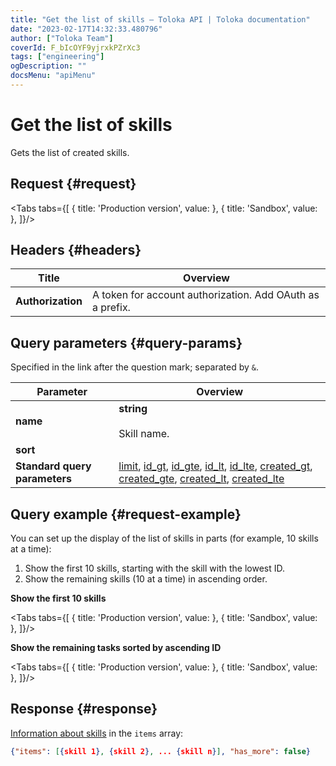 ```yaml
---
title: "Get the list of skills — Toloka API | Toloka documentation"
date: "2023-02-17T14:32:33.480796"
author: ["Toloka Team"]
coverId: F_bIcOYF9yjrxkPZrXc3
tags: ["engineering"]
ogDescription: ""
docsMenu: "apiMenu"
---
```



# Get the list of skills

<Announce/>

Gets the list of created skills.

## Request {#request}

<Tabs tabs={[
  { title: 'Production version', value: <GetSkillListList1/> },
  { title: 'Sandbox', value: <GetSkillListList2/> },
]}/>

## Headers {#headers}

Title | Overview
----- | -----
**Authorization** | A token for account authorization. Add OAuth as a prefix.

## Query parameters {#query-params}

Specified in the link after the question mark; separated by `&`.

Parameter | Overview
----- | -----
**name** | **string**<br/><br/>Skill name.
**sort** | <GetSkillListTable1/>
**Standard query parameters** | [limit](/docs/api/standard-query-parameters#limit), [id_gt](/docs/api/standard-query-parameters#id_gt), [id_gte](/docs/api/standard-query-parameters#id_gte), [id_lt](/docs/api/standard-query-parameters#id_lt), [id_lte](/docs/api/standard-query-parameters#id_lte), [created_gt](/docs/api/standard-query-parameters#created_gt), [created_gte](/docs/api/standard-query-parameters#created_gte), [created_lt](/docs/api/standard-query-parameters#created_lt), [created_lte](/docs/api/standard-query-parameters#created_lte)

## Query example {#request-example}

You can set up the display of the list of skills in parts (for example, 10 skills at a time):

1. Show the first 10 skills, starting with the skill with the lowest ID.
1. Show the remaining skills (10 at a time) in ascending order.

**Show the first 10 skills**

<Tabs tabs={[
  { title: 'Production version', value: <GetSkillListList3/> },
  { title: 'Sandbox', value: <GetSkillListList4/> },
]}/>

**Show the remaining tasks sorted by ascending ID**

<Tabs tabs={[
  { title: 'Production version', value: <GetSkillListList5/> },
  { title: 'Sandbox', value: <GetSkillListList6/> },
]}/>

## Response {#response}

[Information about skills](/docs/api/get-skill) in the `items` array:

```json
{"items": [{skill 1}, {skill 2}, ... {skill n}], "has_more": false}
```

<ContactGuideSupport/>

